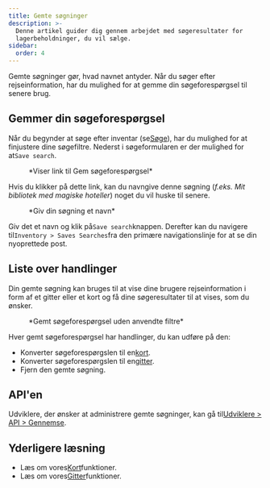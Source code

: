 ```yaml
---
title: Gemte søgninger
description: >-
  Denne artikel guider dig gennem arbejdet med søgeresultater for
  lagerbeholdninger, du vil sælge.
sidebar:
  order: 4
---
```


Gemte søgninger gør, hvad navnet antyder. Når du søger efter rejseinformation, har du mulighed for at gemme din søgeforespørgsel til senere brug.

## Gemmer din søgeforespørgsel

Når du begynder at søge efter inventar (se[Søge](/studio/search)), har du mulighed for at finjustere dine søgefiltre. Nederst i søgeformularen er der mulighed for at`Save search`.

<figure>
  <CloudinaryImage width="350" height="329" resize="scale" quality="best" alt="Gem en søgning" src="academy/save-search" errorImage="noimage_opaque_nyrtl0.png" />

  <figcaption>*Viser link til Gem søgeforespørgsel*</figcaption>
</figure>


Hvis du klikker på dette link, kan du navngive denne søgning (*f.eks. Mit bibliotek med magiske hoteller*) noget du vil huske til senere.

<figure>
  <CloudinaryImage width="350" height="329" resize="scale" quality="best" alt="Giv din søgning et navn" src="academy/name-save-search" errorImage="noimage_opaque_nyrtl0.png" />

  <figcaption>*Giv din søgning et navn*</figcaption>
</figure>


Giv det et navn og klik på`Save search`knappen. Derefter kan du navigere til`Inventory > Saves Searches`fra den primære navigationslinje for at se din nyoprettede post.

## Liste over handlinger

Din gemte søgning kan bruges til at vise dine brugere rejseinformation i form af et gitter eller et kort og få dine søgeresultater til at vises, som du ønsker.

<figure>
  <CloudinaryImage width="700" height="939" resize="scale" quality="best" alt="Gemte søgehandlinger" src="academy/saved-search-actions" errorImage="noimage_opaque_nyrtl0.png" />

  <figcaption>*Gemt søgeforespørgsel uden anvendte filtre*</figcaption>
</figure>


Hver gemt søgeforespørgsel har handlinger, du kan udføre på den:

* Konverter søgeforespørgslen til en[kort](/studio/maps).
* Konverter søgeforespørgslen til en[gitter](/studio/grids).
* Fjern den gemte søgning.

## API'en

Udviklere, der ønsker at administrere gemte søgninger, kan gå til[Udviklere > API > Gennemse](/developers/apis/#browse-api).

## Yderligere læsning

* Læs om vores[Kort](/studio/maps)funktioner.
* Læs om vores[Gitter](/studio/grids)funktioner.

